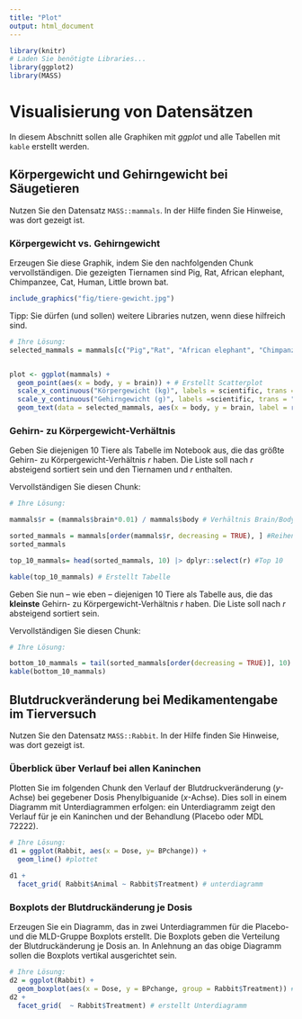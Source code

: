 ```yaml
---
title: "Plot"
output: html_document
---
```


```r
library(knitr)
# Laden Sie benötigte Libraries...
library(ggplot2)
library(MASS)

```
# Visualisierung von Datensätzen

In diesem Abschnitt sollen alle Graphiken mit _ggplot_ und alle Tabellen mit `kable` erstellt werden.

## Körpergewicht und Gehirngewicht bei Säugetieren

Nutzen Sie den Datensatz `MASS::mammals`. In der Hilfe finden Sie Hinweise, was dort gezeigt ist.

### Körpergewicht vs. Gehirngewicht

Erzeugen Sie diese Graphik, indem Sie den nachfolgenden Chunk vervollständigen. Die gezeigten Tiernamen sind Pig, Rat, African elephant, Chimpanzee, Cat, Human, Little brown bat.

```r
include_graphics("fig/tiere-gewicht.jpg")
```

Tipp: Sie dürfen (und sollen) weitere Libraries nutzen, wenn diese hilfreich sind.

```r
# Ihre Lösung:
selected_mammals = mammals[c("Pig","Rat", "African elephant", "Chimpanzee", "Cat", "Human", "Little brown bat"), ] # rausgefilterte Tiere für Label


plot <- ggplot(mammals) + 
  geom_point(aes(x = body, y = brain)) + # Erstellt Scatterplot
  scale_x_continuous("Körpergewicht (kg)", labels = scientific, trans = "log10") +
  scale_y_continuous("Gehirngewicht (g)", labels =scientific, trans = "log10") + 
  geom_text(data = selected_mammals, aes(x = body, y = brain, label = rownames(selected_mammals)), color = "blue") # erstellt Label

```

### Gehirn- zu Körpergewicht-Verhältnis

Geben Sie diejenigen 10 Tiere als Tabelle im Notebook aus, die das größte Gehirn- zu Körpergewicht-Verhältnis $r$ haben. Die Liste soll nach $r$ absteigend sortiert sein und den Tiernamen und $r$ enthalten.

Vervollständigen Sie diesen Chunk:

```r
# Ihre Lösung:

mammals$r = (mammals$brain*0.01) / mammals$body # Verhältnis Brain/Body -> Brain noch mal 0,01 -> in gramm umrechnen 

sorted_mammals = mammals[order(mammals$r, decreasing = TRUE), ] #Reihenfolge
sorted_mammals

top_10_mammals= head(sorted_mammals, 10) |> dplyr::select(r) #Top 10 

kable(top_10_mammals) # Erstellt Tabelle

```

Geben Sie nun -- wie eben -- diejenigen 10 Tiere als Tabelle aus, die das **kleinste** Gehirn- zu Körpergewicht-Verhältnis $r$ haben. Die Liste soll nach $r$ absteigend sortiert sein.

Vervollständigen Sie diesen Chunk:

```r
# Ihre Lösung:

bottom_10_mammals = tail(sorted_mammals[order(decreasing = TRUE)], 10) |> dplyr::select(r) # Bottom 10 
kable(bottom_10_mammals)

```
## Blutdruckveränderung bei Medikamentengabe im Tierversuch

Nutzen Sie den Datensatz `MASS::Rabbit`. In der Hilfe finden Sie Hinweise, was dort gezeigt ist.

### Überblick über Verlauf bei allen Kaninchen

Plotten Sie im folgenden Chunk den Verlauf der Blutdruckveränderung (_y_-Achse) bei gegebener Dosis Phenylbiguanide (_x_-Achse). Dies soll in einem Diagramm mit Unterdiagrammen erfolgen: ein Unterdiagramm zeigt den Verlauf für je ein Kaninchen und der Behandlung (Placebo oder MDL 72222).

```r
# Ihre Lösung:
d1 = ggplot(Rabbit, aes(x = Dose, y= BPchange)) +
  geom_line() #plottet

d1 + 
  facet_grid( Rabbit$Animal ~ Rabbit$Treatment) # unterdiagramm
```

### Boxplots der Blutdruckänderung je Dosis

Erzeugen Sie ein Diagramm, das in zwei Unterdiagrammen für die Placebo- und die MLD-Gruppe Boxplots erstellt. Die Boxplots geben die Verteilung der Blutdruckänderung je Dosis an. In Anlehnung an das obige Diagramm sollen die Boxplots vertikal ausgerichtet sein.

```r
# Ihre Lösung:
d2 = ggplot(Rabbit) +
  geom_boxplot(aes(x = Dose, y = BPchange, group = Rabbit$Treatment)) # erstellt Boxplot
d2 +
  facet_grid(  ~ Rabbit$Treatment) # erstellt Unterdiagramm 
```
